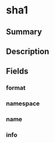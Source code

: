 
# sha1

## Summary

<Tooltip components={props.components} />

## Description

<Description components={props.components} />

## Fields

### format

<Field0 components={props.components} />

### namespace

<Field1 components={props.components} />

### name

<Field2 components={props.components} />

### info

<Field3 components={props.components} />


